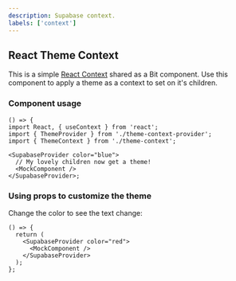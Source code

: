 ```yaml
---
description: Supabase context.
labels: ['context']
---
```



## React Theme Context

This is a simple [React Context](https://reactjs.org/docs/context.html) shared as a Bit component.
Use this component to apply a theme as a context to set on it's children.

### Component usage

```tsx
() => {
import React, { useContext } from 'react';
import { ThemeProvider } from './theme-context-provider';
import { ThemeContext } from './theme-context';

<SupabaseProvider color="blue">
  // My lovely children now get a theme!
  <MockComponent />
</SupabaseProvider>;
```

### Using props to customize the theme

Change the color to see the text change:

```tsx live
() => {
  return (
    <SupabaseProvider color="red">
      <MockComponent />
    </SupabaseProvider>
  );
};
```
